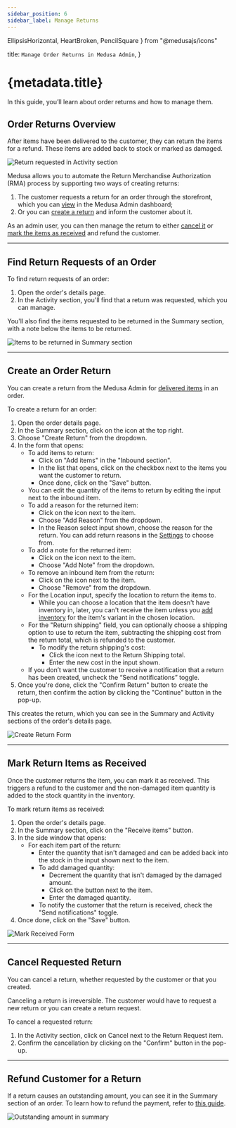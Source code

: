 ```yaml
---
sidebar_position: 6
sidebar_label: Manage Returns
---
```


  EllipsisHorizontal, 
  HeartBroken,
  PencilSquare
} from "@medusajs/icons"

  title: `Manage Order Returns in Medusa Admin`,
}

# {metadata.title}

In this guide, you’ll learn about order returns and how to manage them.

## Order Returns Overview

After items have been delivered to the customer, they can return the items for a refund. These items are added back to stock or marked as damaged.

![Return requested in Activity section](https://res.cloudinary.com/dza7lstvk/image/upload/v1739794292/User%20Guide/Screenshot_2025-02-17_at_2.11.19_PM_c0fuyr.png)

Medusa allows you to automate the Return Merchandise Authorization (RMA) process by supporting two ways of creating returns:

1. The customer requests a return for an order through the storefront, which you can [view](#find-return-requests-of-an-order) in the Medusa Admin dashboard;
2. Or you can [create a return](#create-an-order-return) and inform the customer about it.

As an admin user, you can then manage the return to either [cancel it](#cancel-requested-return) or [mark the items as received](#mark-return-items-as-received) and refund the customer.

---

## Find Return Requests of an Order

To find return requests of an order:

1. Open the order's details page.
2. In the Activity section, you'll find that a return was requested, which you can manage.

You'll also find the items requested to be returned in the Summary section, with a note below the items to be returned.

![Items to be returned in Summary section](https://res.cloudinary.com/dza7lstvk/image/upload/v1739794541/User%20Guide/Screenshot_2025-02-17_at_2.15.01_PM_mskn1o.png)

---

## Create an Order Return

You can create a return from the Medusa Admin for [delivered items](../fulfillments/page.mdx#mark-fulfillment-as-delivered) in an order.

To create a return for an order:

1. Open the order details page.
2. In the Summary section, click on the <InlineIcon Icon={EllipsisHorizontal} alt="three-dots" /> icon at the top right.
3. Choose "Create Return" from the dropdown.
4. In the form that opens:
    - To add items to return:
        - Click on "Add items" in the "Inbound section".
        - In the list that opens, click on the checkbox next to the items you want the customer to return.
        - Once done, click on the "Save" button.
    - You can edit the quantity of the items to return by editing the input next to the inbound item.
    - To add a reason for the returned item:
        - Click on the <InlineIcon Icon={EllipsisHorizontal} alt="three-dots" /> icon next to the item.
        - Choose "Add Reason" from the dropdown.
        - In the Reason select input shown, choose the reason for the return. You can add return reasons in the [Settings](../../settings/return-reasons/page.mdx) to choose from.
    - To add a note for the returned item:
        - Click on the <InlineIcon Icon={EllipsisHorizontal} alt="three-dots" /> icon next to the item.
        - Choose "Add Note" from the dropdown.
    - To remove an inbound item from the return:
        - Click on the <InlineIcon Icon={EllipsisHorizontal} alt="three-dots" /> icon next to the item.
        - Choose "Remove" from the dropdown.
    - For the Location input, specify the location to return the items to.
        - While you can choose a location that the item doesn't have inventory in, later, you can't receive the item unless you [add inventory](../../inventory/inventory/page.mdx) for the item's variant in the chosen location.
    - For the "Return shipping" field, you can optionally choose a shipping option to use to return the item, subtracting the shipping cost from the return total, which is refunded to the customer.
        - To modify the return shipping's cost:
            - Click the <InlineIcon Icon={PencilSquare} alt="edit" /> icon next to the Return Shipping total.
            - Enter the new cost in the input shown.
    - If you don’t want the customer to receive a notification that a return has been created, uncheck the “Send notifications” toggle.
5. Once you're done, click the "Confirm Return" button to create the return, then confirm the action by clicking the "Continue" button in the pop-up.

This creates the return, which you can see in the Summary and Activity sections of the order's details page.

![Create Return Form](https://res.cloudinary.com/dza7lstvk/image/upload/v1739798514/User%20Guide/Screenshot_2025-02-17_at_3.21.34_PM_hxliws.png)

---

## Mark Return Items as Received

Once the customer returns the item, you can mark it as received. This triggers a refund to the customer and the non-damaged item quantity is added to the stock quantity in the inventory.

To mark return items as received:

1. Open the order's details page.
2. In the Summary section, click on the "Receive items" button.
3. In the side window that opens:
    - For each item part of the return:
        - Enter the quantity that isn't damaged and can be added back into the stock in the input shown next to the item.
        - To add damaged quantity:
            - Decrement the quantity that isn't damaged by the damaged amount.
            - Click on the <InlineIcon Icon={HeartBroken} alt="heart-broken" /> button next to the item.
            - Enter the damaged quantity.
      - To notify the customer that the return is received, check the "Send notifications" toggle.
4. Once done, click on the "Save" button.

![Mark Received Form](https://res.cloudinary.com/dza7lstvk/image/upload/v1739795669/User%20Guide/Screenshot_2025-02-17_at_2.34.13_PM_fkzrdn.png)

---

## Cancel Requested Return

You can cancel a return, whether requested by the customer or that you created.

<Note type="warning">

Canceling a return is irreversible. The customer would have to request a new return or you can create a return request.

</Note>

To cancel a requested return:

1. In the Activity section, click on Cancel next to the Return Request item.
2. Confirm the cancellation by clicking on the "Confirm" button in the pop-up.

---

## Refund Customer for a Return

If a return causes an outstanding amount, you can see it in the Summary section of an order. To learn how to refund the payment, refer to [this guide](../payments/page.mdx#refund-payment).

![Outstanding amount in summary](https://res.cloudinary.com/dza7lstvk/image/upload/v1739799808/User%20Guide/Screenshot_2025-02-17_at_3.42.49_PM_cjxgpg.png)